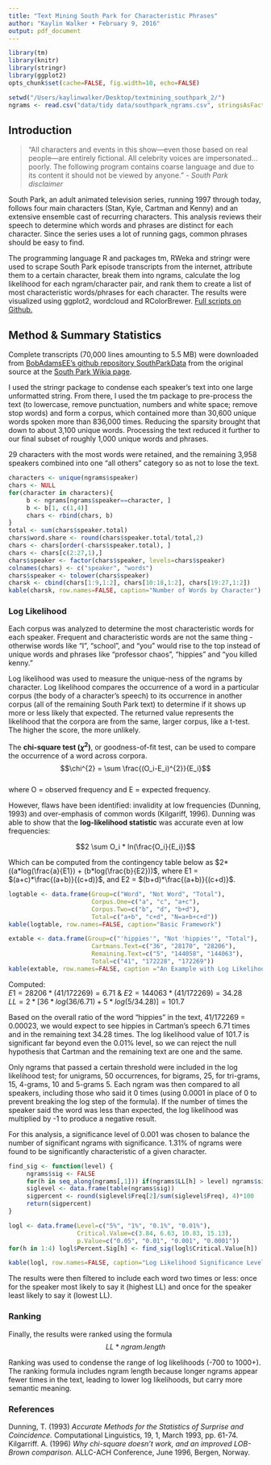 ```yaml
---
title: "Text Mining South Park for Characteristic Phrases"
author: "Kaylin Walker • February 9, 2016"
output: pdf_document
---
```


```r
library(tm)
library(knitr)
library(stringr)
library(ggplot2)
opts_chunk$set(cache=FALSE, fig.width=10, echo=FALSE)

setwd("/Users/kaylinwalker/Desktop/textmining_southpark_2/")
ngrams <- read.csv("data/tidy data/southpark_ngrams.csv", stringsAsFactors=FALSE)
```

## Introduction      
> "All characters and events in this show—even those based on real people—are entirely fictional. All celebrity voices are impersonated...poorly. The following program contains coarse language and due to its content it should not be viewed by anyone." *- South Park disclaimer*     

South Park, an adult animated television series, running 1997 through today, follows four main characters (Stan, Kyle, Cartman and Kenny) and an extensive ensemble cast of recurring characters. This analysis reviews their speech to determine which words and phrases are distinct for each character. Since the series uses a lot of running gags, common phrases should be easy to find.  

The programming language R and packages tm, RWeka and stringr were used to scrape South Park episode transcripts from the internet, attribute them to a certain character, break them into ngrams, calculate the log likelihood for each ngram/character pair, and rank them to create a list of most characteristic words/phrases for each character. The results were visualized using ggplot2, wordcloud and RColorBrewer. [Full scripts on Github.](https://github.com/walkerkq/textmining_southpark)      


## Method & Summary Statistics  
Complete transcripts (70,000 lines amounting to 5.5 MB) were downloaded from [BobAdamsEE's github repository SouthParkData](https://github.com/BobAdamsEE/SouthParkData) from the original source at the [South Park Wikia page](http://southpark.wikia.com/wiki/Portal:Scripts).  
  
I used the stringr package to condense each speaker's text into one large unformatted string. From there, I used the tm package to pre-process the text (to lowercase, remove punctuation, numbers and white space; remove stop words) and form a corpus, which contained more than 30,600 unique words spoken more than 836,000 times. Reducing the sparsity brought that down to about 3,100 unique words. Processing the text reduced it further to our final subset of roughly 1,000 unique words and phrases. 

29 characters with the most words were retained, and the remaining 3,958 speakers combined into one "all others" category so as not to lose the text. 

```r
characters <- unique(ngrams$speaker)
chars <- NULL
for(character in characters){
     b <- ngrams[ngrams$speaker==character, ]
     b <- b[1, c(1,4)]
     chars <- rbind(chars, b)
}
total <- sum(chars$speaker.total)
chars$word.share <- round(chars$speaker.total/total,2)
chars <- chars[order(-chars$speaker.total), ]
chars <- chars[c(2:27,1),]
chars$speaker <- factor(chars$speaker, levels=chars$speaker)
colnames(chars) <- c("speaker", "words")
chars$speaker <- tolower(chars$speaker)
charsk <- cbind(chars[1:9,1:2], chars[10:18,1:2], chars[19:27,1:2])
kable(charsk, row.names=FALSE, caption="Number of Words by Character")
```
  
    
### Log Likelihood  
Each corpus was analyzed to determine the most characteristic words for each speaker. Frequent and characteristic words are not the same thing - otherwise words like "I", "school", and "you" would rise to the top instead of unique words and phrases like "professor chaos", "hippies" and "you killed kenny." 

Log likelihood was used to measure the unique-ness of the ngrams by character. Log likelihood compares the occurrence of a word in a particular corpus (the body of a character's speech) to its occurrence in another corpus (all of the remaining South Park text) to determine if it shows up more or less likely that expected. The returned value represents the likelihood that the corpora are from the same, larger corpus, like a t-test. The higher the score, the more unlikely.    

The **chi-square test ($\chi^{2}$)**, or goodness-of-fit test, can be used to compare the occurrence of a word across corpora.  
$$\chi^{2} = \sum \frac{(O_i-E_i)^{2}}{E_i}$$   
where O = observed frequency and E = expected frequency.   

However, flaws have been identified: invalidity at low frequencies (Dunning, 1993) and over-emphasis of common words (Kilgariff, 1996). Dunning was able to show that the **log-likelihood statistic** was accurate even at low frequencies:  

$$2 \sum O_i * ln(\frac{O_i}{E_i})$$  

Which can be computed from the contingency table below as $2*((a*log(\frac{a}{E1}) + (b*log(\frac{b}{E2}))$, where E1 = $(a+c)*\frac{(a+b)}{(c+d)}$, and E2 = $(b+d)*\frac{(a+b)}{(c+d)}$.  


```r
logtable <- data.frame(Group=c("Word", "Not Word", "Total"),
                       Corpus.One=c("a", "c", "a+c"),
                       Corpus.Two=c("b", "d", "b+d"),
                       Total=c("a+b", "c+d", "N=a+b+c+d"))
kable(logtable, row.names=FALSE, caption="Basic Framework")
```

  
  
```r
extable <- data.frame(Group=c("'hippies'", "Not 'hippies'", "Total"),
                       Cartmans.Text=c("36", "28170", "28206"),
                       Remaining.Text=c("5", "144058", "144063"),
                       Total=c("41", "172228", "172269"))
kable(extable, row.names=FALSE, caption ="An Example with Log Likelihood 101.7")
```

Computed:  
$E1 = 28206 * (41/172269) = 6.71$ & $E2 = 144063 * (41/172269) = 34.28$   
$LL = 2 * [36 * log(36/6.71) + 5 * log(5/34.28) ] = 101.7$  

Based on the overall ratio of the word "hippies" in the text, 41/172269 = 0.00023, we would expect to see hippies in Cartman's speech 6.71 times and in the remaining text 34.28 times. The log likelihood value of 101.7 is significant far beyond even the 0.01% level, so we can reject the null hypothesis that Cartman and the remaining text are one and the same.    
  
Only ngrams that passed a certain threshold were included in the log likelihood test; for unigrams, 50 occurrences, for bigrams, 25, for tri-grams, 15, 4-grams, 10 and 5-grams 5. Each ngram was then compared to all speakers, including those who said it 0 times (using 0.0001 in place of 0 to prevent breaking the log step of the formula). If the number of times the speaker said the word was less than expected, the log likelihood was multiplied by -1 to produce a negative result.     
  
For this analysis, a significance level of 0.001 was chosen to balance the number of significant ngrams with significance. 1.31% of ngrams were found to be significantly characteristic of a given character.  


```r

find_sig <- function(level) {
     ngrams$sig <- FALSE
     for(h in seq_along(ngrams[,1])) if(ngrams$LL[h] > level) ngrams$sig[h] <- TRUE
     siglevel <- data.frame(table(ngrams$sig))
     sigpercent <- round(siglevel$Freq[2]/sum(siglevel$Freq), 4)*100
     return(sigpercent)
}

logl <- data.frame(Level=c("5%", "1%", "0.1%", "0.01%"),
                   Critical.Value=c(3.84, 6.63, 10.83, 15.13),
                   p.Value=c("0.05", "0.01", "0.001", "0.0001"))
for(h in 1:4) logl$Percent.Sig[h] <- find_sig(logl$Critical.Value[h])

kable(logl, row.names=FALSE, caption="Log Likelihood Significance Levels")
```
  
  
The results were then filtered to include each word two times or less: once for the speaker most likely to say it (highest LL) and once for the speaker least likely to say it (lowest LL).  

### Ranking    

Finally, the results were ranked using the formula    
$$LL * ngram.length$$  

Ranking was used to condense the range of log likelihoods (-700 to 1000+). The ranking formula includes ngram length because longer ngrams appear fewer times in the text, leading to lower log likelihoods, but carry more semantic meaning.  
    
  
### References   
Dunning, T. (1993) *Accurate Methods for the Statistics of Surprise and Coincidence.* Computational Linguistics, 19, 1, March 1993, pp. 61-74.   
Kilgarriff. A. (1996) *Why chi-square doesn't work, and an improved LOB-Brown comparison.* ALLC-ACH Conference, June 1996, Bergen, Norway.  